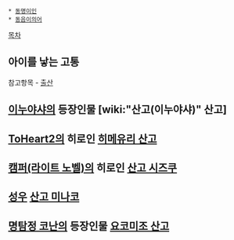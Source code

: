  * [[동명이인]]
 * [[동음이의어]]

[[목차]]

== 아이를 낳는 고통 ==

참고항목 - [[출산]]

== [[이누야샤]]의 등장인물 [wiki:"산고(이누야샤)" 산고] ==

== [[ToHeart2]]의 히로인 [[히메유리 산고]] ==

== [[캠퍼(라이트 노벨)]]의 히로인 [[산고 시즈쿠]] ==

== [[성우]] [[산고 미나코]] ==

== [[명탐정 코난]]의 등장인물 [[요코미조 산고]] ==
